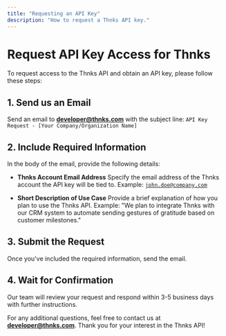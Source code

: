 ```yaml
---
title: "Requesting an API Key"
description: "How to request a Thnks API key."
---
```


# Request API Key Access for Thnks

To request access to the Thnks API and obtain an API key, please follow these steps:

## 1. Send us an Email

Send an email to [**developer@thnks.com**](mailto:developer@thnks.com) with the subject line:
`API Key Request - [Your Company/Organization Name]`

## 2. Include Required Information

In the body of the email, provide the following details:

* **Thnks Account Email Address**
  Specify the email address of the Thnks account the API key will be tied to.
  Example: [`john.doe@company.com`](mailto:john.doe@company.com)

* **Short Description of Use Case**
  Provide a brief explanation of how you plan to use the Thnks API.
  Example: "We plan to integrate Thnks with our CRM system to automate sending gestures of gratitude based on customer milestones."

## 3. Submit the Request

Once you've included the required information, send the email.

## 4. Wait for Confirmation

Our team will review your request and respond within 3-5 business days with further instructions.

For any additional questions, feel free to contact us at [**developer@thnks.com**](mailto:developer@thnks.com). Thank you for your interest in the Thnks API!
